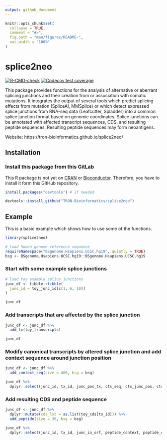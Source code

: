 ```yaml
---
output: github_document
---
```


<!-- README.md is generated from README.Rmd. Please edit that file -->

```r
knitr::opts_chunk$set(
  collapse = TRUE,
  comment = "#>",
  fig.path = "man/figures/README-",
  out.width = "100%"
)
```

# splice2neo

<!-- badges: start -->
[![R-CMD-check](https://github.com/TRON-Bioinformatics/splice2neo/workflows/R-CMD-check/badge.svg)](https://github.com/TRON-Bioinformatics/splice2neo/actions)
[![Codecov test coverage](https://codecov.io/gh/TRON-Bioinformatics/splice2neo/branch/master/graph/badge.svg)](https://codecov.io/gh/TRON-Bioinformatics/splice2neo?branch=master)
<!-- badges: end -->

This package provides functions for the analysis of alternative or 
 aberrant splicing junctions and their creation from or association with 
 somatic mutations. It integrates the output of several tools which predict 
 splicing effects from mutation (SpliceAI, MMSplice) or which detect expressed splice junctions from RNA-seq data (Leafcutter, Spladder) into a common splice junction 
 format based on genomic coordinates. Splice junctions can be annotated with 
 affected transcript sequences, CDS, and resulting peptide sequences. Resulting peptide sequences may form neoantigens.    

Website: https://tron-bioinformatics.github.io/splice2neo/
 
## Installation

### Install this package from this GitLab

This R package is not yet on [CRAN](https://CRAN.R-project.org) or
[Bioconductor](https://www.bioconductor.org/). Therefore, you have to install it
form this GitHub repository. 

``` r
install.packages("devtools") # if needed

devtools::install_github("TRON-Bioinformatics/splice2neo")

```

## Example

This is a basic example which shows how to use some of the functions.

```r
library(splice2neo)

# load human genome reference sequence
requireNamespace("BSgenome.Hsapiens.UCSC.hg19", quietly = TRUE)
bsg <- BSgenome.Hsapiens.UCSC.hg19::BSgenome.Hsapiens.UCSC.hg19
```

### Start with some example splice junctions

```r
# load toy example splice junctions
junc_df <- tibble::tibble(
  junc_id = toy_junc_id[c(1, 6, 10)]
)

junc_df
```

### Add transcripts that are affected by the splice junction

```r
junc_df <- junc_df %>% 
  add_tx(toy_transcripts)

junc_df
```

### Modify canonical transcripts by altered splice junction and add context sequence around junction position

```r
junc_df <- junc_df %>% 
  add_context_seq(size = 400, bsg = bsg)

junc_df %>% 
  dplyr::select(junc_id, tx_id, junc_pos_tx, cts_seq, cts_junc_pos, cts_id)

```

### Add resulting CDS and peptide sequence

```r

junc_df <- junc_df %>% 
  dplyr::mutate(cds_lst = as.list(toy_cds[tx_id])) %>% 
  add_peptide(size = 30, bsg = bsg)

junc_df %>% 
  dplyr::select(junc_id, tx_id, junc_in_orf, peptide_context, peptide_context_junc_pos)

```

